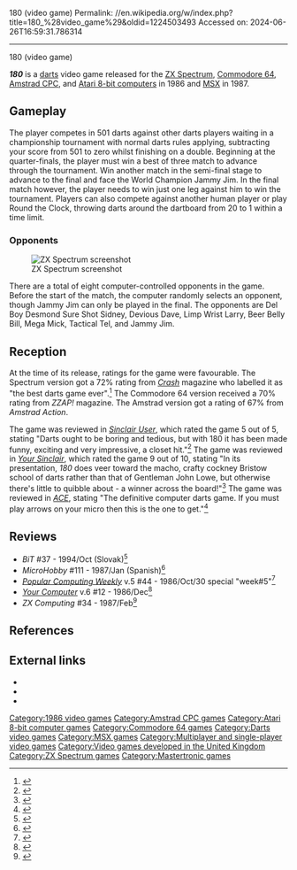 180 (video game)
Permalink: //en.wikipedia.org/w/index.php?title=180_%28video_game%29&oldid=1224503493
Accessed on: 2024-06-26T16:59:31.786314



------
180 (video game)
{{more citations needed|date=November 2017}}

{{Infobox video game| title = 180
|image = 180 game cover.jpg
|developer = 
|publisher = [[Mastertronic]]
|artist = Jeremy Nelson<br>Ste Pickford
|composer = [[David Whittaker (video game composer)|David Whittaker]]
|engine = 
|released = '''1986:''' Atari 8-bit, Spectrum, CPC, C64<br>'''1987:''' MSX
|genre = [[Sports video game|Sports]]
|modes = 1-2 players
|platforms = [[Amstrad CPC]], [[Atari 8-bit]], [[Commodore 64]], [[MSX]], [[ZX Spectrum]]
}}

'''''180''''' is a [[darts]] video game released for the [[ZX Spectrum]], [[Commodore 64]], [[Amstrad CPC]], and [[Atari 8-bit computers]] in 1986 and [[MSX]] in 1987.

==Gameplay==
The player competes in 501 darts against other darts players waiting in a championship tournament with normal darts rules applying, subtracting your score from 501 to zero whilst finishing on a double.  Beginning at the quarter-finals, the player must win a best of three match to advance through the tournament.  Win another match in the semi-final stage to advance to the final and face the World Champion Jammy Jim.  In the final match however, the player needs to win just one leg against him to win the tournament.  Players can also compete against another human player or play Round the Clock, throwing darts around the dartboard from 20 to 1 within a time limit.

===Opponents===
[[Image:180 ZX Spectrum.png|thumb|left|ZX Spectrum screenshot]]

There are a total of eight computer-controlled opponents in the game. Before the start of the match, the computer randomly selects an opponent, though Jammy Jim can only be played in the final. The opponents are Del Boy Desmond Sure Shot Sidney, Devious Dave, Limp Wrist Larry, Beer Belly Bill, Mega Mick,
Tactical Tel, and Jammy Jim.

==Reception==
{{Video game reviews
| award1Pub = ''Your Sinclair''
| award1 = Megagame<ref>Game review, Your Sinclair issue 13, January 1987, page 47</ref>
}}
At the time of its release, ratings for the game were favourable.{{citation needed|date=October 2017}} The Spectrum version got a 72% rating from ''[[Crash (magazine)|Crash]]'' magazine who labelled it as "the best darts game ever".<ref name="Crash">{{cite journal | title=Issue No. 35 December 1986 | journal=[[Crash (magazine)|Crash]] |url=http://www.crashonline.org.uk/35/index.htm | date=December 1986 | issue=35 | page=36}}</ref> The Commodore 64 version received a 70% rating from ''ZZAP!'' magazine.{{citation needed|date=October 2017}} The Amstrad version got a rating of 67% from ''Amstrad Action''.{{citation needed|date=October 2017}}

The game was reviewed in ''[[Sinclair User]]'', which rated the game 5 out of 5, stating "Darts ought to be boring and tedious, but with 180 it has been made funny, exciting and very impressive, a closet hit."<ref name="Sinclair User">{{cite journal | last= Taylor | first= Graham | title=Issue No. 57 December 1986 | journal=[[Sinclair User]] |url=https://www.sinclairuser.com/057/index.htm | date=December 1986 | issue=57 | page=87}}</ref> The game was reviewed in ''[[Your Sinclair]]'', which rated the game 9 out of 10, stating "In its presentation, ''180'' does veer toward the macho, crafty cockney Bristow school of darts rather than that of Gentleman John Lowe, but otherwise there's little to quibble about - a winner across the board!"<ref name="Your Sinclair">{{cite journal | last= Robson | first= Rick | title=Issue No. 13 January 1987 | journal=[[Your Sinclair]] |url=https://archive.org/details/your-sinclair-13 | date=January 1987 | issue=13 | page=[https://archive.org/details/your-sinclair-13/page/n48 47]}}</ref> The game was reviewed in ''[[ACE (magazine)|ACE]]'', stating "The definitive computer darts game. If you must play arrows on your micro then this is the one to get."<ref name="ACE">{{cite journal | title=Issue No. 10 July 1988  | journal=[[ACE (magazine)|ACE]] |url=https://archive.org/details/ACEIssue10Jul88 | date=July 1988 | issue=10 | page=[https://archive.org/details/ACEIssue10Jul88/page/n80 81]}}</ref>

==Reviews==
*''BiT'' #37 - 1994/Oct (Slovak)<ref>{{Cite journal |date=October 1994 |title=Darts 180 |url=https://archive.org/details/bit-sk/Bit_1994-10/page/n35/mode/2up |journal=[[BiT (magazine)|BiT]] |pages=37}}</ref>
*''MicroHobby'' #111 - 1987/Jan (Spanish)<ref>{{Cite journal |title=180 |url=https://archive.org/details/microhobby-magazine-111.pdf/page/n19/mode/2up |journal=[[Microhobby]] |issue=111 |pages=19}}</ref>
*''[[Popular Computing Weekly]]'' v.5 #44 - 1986/Oct/30 special "week#5"<ref>{{Cite journal |date=30 October 1986 |title=180 |url=https://archive.org/details/popular-computing-weekly-1986-10-30/page/n32/mode/2up |journal=[[Popular Computing Weekly]] |volume=5 |issue=44 |pages=33}}</ref>
*''[[Your Computer (British magazine)|Your Computer]]'' v.6 #12 - 1986/Dec<ref>{{Cite journal |date=December 1986 |title=180 |url=https://archive.org/details/popular-computing-weekly-1986-10-30/page/n32/mode/2up |journal=[[Your Computer (British magazine)|Your Computer]] |volume=6 |issue=12 |pages=48}}</ref>
*''ZX Computing'' #34 - 1987/Feb<ref>{{Cite journal |date=February 1987 |title=180 |url=https://archive.org/details/zxcomputing-magazine-1987-02/page/n38/mode/2up |journal=[[ZX Computing]] |pages=38}}</ref>

==References==
{{reflist}}

==External links==
* {{WoS game|id=0000015|name=180}}
* {{Lemon64 game|id=9|name=180}}
* {{atarimania|id=15}}

[[Category:1986 video games]]
[[Category:Amstrad CPC games]]
[[Category:Atari 8-bit computer games]]
[[Category:Commodore 64 games]]
[[Category:Darts video games]]
[[Category:MSX games]]
[[Category:Multiplayer and single-player video games]]
[[Category:Video games developed in the United Kingdom]]
[[Category:ZX Spectrum games]]
[[Category:Mastertronic games]]